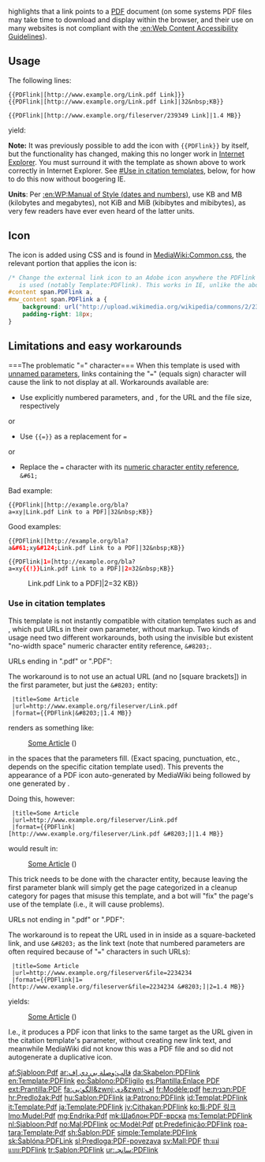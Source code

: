 {{Documentation subpage}}
{{High-use|3169}}
{{缺乏中文說明}}
<!-- PLEASE ADD CATEGORIES AND INTERWIKIS AT THE BOTTOM OF THIS PAGE -->

{{tl|{{PAGENAME}}}} highlights that a link points to a [[PDF]] document (on some systems PDF files may take time to download and display within the browser, and their use on many websites is not compliant with the [[:en:Web Content Accessibility Guidelines]]).

== Usage ==
The following lines:

<!-- <nowiki>[http://www.example.org/Link.pdf Link] {{PDFlink}}</nowiki>
     No longer works in Internet Explorer with new site-wide CSS-based icon.  Please use the other forms  -->
 <nowiki>{{PDFlink|[http://www.example.org/Link.pdf Link]}}</nowiki>
 <nowiki>{{PDFlink|[http://www.example.org/Link.pdf Link]|32&amp;nbsp;KB}}</nowiki> <!-- only use when the bot fails to update -->
<!-- <nowiki>{{PDFlink|[http://www.example.org/Link.pdf Link]|32&amp;nbsp;[[Kibibyte|KiB]]}}</nowiki>
     Deprecated.  See [[:en:MOS:NUM#Binary prefixes]] -->
 <nowiki>{{PDFlink|[http://www.example.org/fileserver/239349 Link]|1.4&nbsp;MB}}</nowiki>

yield:

:{{PDFlink|[http://www.example.org/Link.pdf Link]}}
:{{PDFlink|[http://www.example.org/Link.pdf Link]|32&nbsp;KB}}
:{{PDFlink|[http://www.example.org/fileserver/239349 Link]|1.4&nbsp;MB}}

'''Note:''' It was previously possible to add the icon with <code><nowiki>{{PDFlink}}</nowiki></code> by itself, but the functionality has changed, making this no longer work in [[Internet Explorer]].  You must surround it with the template as shown above to work correctly in Internet Explorer.{{clarify|reason=What version(s), on what platform(s)?}}  See [[#Use in citation templates]], below, for how to do this now without boogering IE.

'''Units''': Per [[:en:WP:Manual of Style (dates and numbers)]], use KB and MB (kilobytes and megabytes), not KiB and MiB (kibibytes and mibibytes), as very few readers have ever even heard of the latter units.

== Icon ==
The icon is added using CSS and is found in [[MediaWiki:Common.css]], the relevant portion that applies the icon is:
<syntaxhighlight lang="css">
/* Change the external link icon to an Adobe icon anywhere the PDFlink class
   is used (notably Template:PDFlink). This works in IE, unlike the above. */
#content span.PDFlink a,
#mw_content span.PDFlink a {
    background: url("http://upload.wikimedia.org/wikipedia/commons/2/23/Icons-mini-file_acrobat.gif") center right no-repeat;
    padding-right: 18px;
}
</syntaxhighlight>

== Limitations and easy workarounds ==
===The problematic "=" character===
When this template is used with [[m:Help:Templates#Restrictions on parameter values|unnamed parameters]], links containing the "<code>=</code>" (equals sign) character will cause the link to not display at all.  Workarounds available are:
*Use explicitly numbered parameters, {{para|1}} and {{para|2}}, for the URL and the file size, respectively
or
*Use <code><nowiki>{{=}}</nowiki></code> as a replacement for <code>=</code>
or
*Replace the <code>=</code> character with its [[:en:Numeric character reference|numeric character entity reference]], <code>&amp;#61;</code>


;Bad example:
 <nowiki>{{PDFlink|[http://example.org/bla?a=xy|Link.pdf Link to a PDF]|32&amp;nbsp;KB}}</nowiki>
:{{PDFlink|[http://example.org/bla?a=xy/Link.pdf Link to a PDF]|32&nbsp;KB}}


;Good examples:
 <nowiki>{{PDFlink|[http://example.org/bla?a</nowiki><span style="color: red;">'''&amp;#61;'''</span>xy<span style="color: red;">'''&amp;#124;'''</span>Link.pdf Link to a PDF]|32&amp;nbsp;KB}}
:{{PDFlink|[http://example.org/bla?a&#61;xy&#124;Link.pdf Link to a PDF]|32&nbsp;KB}}

 <nowiki>{{PDFlink|</nowiki>'''<span style="color: red;">1=</span>'''<nowiki>[http://example.org/bla?a=xy</nowiki><span style="color: red;">'''<nowiki>{{!}}</nowiki>'''</span>Link.pdf Link to a PDF]|'''<span style="color: red;">2=</span>'''32&amp;nbsp;KB}}
:{{PDFlink|1=[http://example.org/bla?a=xy{{!}}Link.pdf Link to a PDF]|2=32&nbsp;KB}}

===Use in citation templates===
This template is not instantly compatible with citation templates such as {{tl|cite book}} and {{tl|cite web}}, which put URLs in their own parameter, without markup.  Two kinds of usage need two different workarounds, both using the invisible but existent "no-width space" numeric character entity reference, <code>&amp;#8203;</code>.


;URLs ending in ".pdf" or ".PDF":

The workaround is to not use an actual URL (and no [square brackets]) in the {{tl|PDFlink}} first parameter, but just the <code>&amp;#8203;</code> entity:

 <nowiki> |title=Some Article
 |url=http://www.example.org/fileserver/Link.pdf
 |format={{PDFlink|&amp;#8203;|1.4&nbsp;MB}}</nowiki>

renders as something like:

:[http://www.example.org/fileserver/Link.pdf Some Article] ({{PDFlink|&#8203;|1.4&nbsp;MB}})

in the spaces that the parameters fill. (Exact spacing, punctuation, etc., depends on the specific citation template used). This prevents the appearance of a PDF icon auto-generated by MediaWiki being followed by one generated by {{tl|PDFlink}}.

Doing this, however:
 <nowiki> |title=Some Article
 |url=http://www.example.org/fileserver/Link.pdf
 |format={{PDFlink|[http://www.example.org/fileserver/Link.pdf &amp;#8203;]|1.4&nbsp;MB}}</nowiki>

would result in:

:[http://www.example.org/fileserver/Link.pdf Some Article] ({{PDFlink|[http://www.example.org/fileserver/Link.pdf &#8203;]|1.4&nbsp;MB}})

This trick needs to be done with the character entity, because leaving the first parameter blank will simply get the page categorized in a cleanup category for pages that misuse this template, and a bot will "fix" the page's use of the template (i.e., it will cause problems).


;URLs not ending in ".pdf" or ".PDF":

The workaround is to repeat the URL used in {{para|url}} in {{tnull|PDFlink}} inside {{para|format}} as a square-backeted link, and use <code>&amp;#8203;</code> as the link text (note that numbered parameters are often required because of "<code>=</code>" characters in such URLs):

 <nowiki> |title=Some Article
 |url=http://www.example.org/fileserver&file=2234234
 |format={{PDFlink|1=[http://www.example.org/fileserver&file=2234234 &amp;#8203;]|2=1.4&nbsp;MB}}</nowiki>

yields:

:[http://www.example.org/fileserver&file=2234234 Some Article] ({{PDFlink|1=[http://www.example.org/fileserver&file=2234234 &#8203;]|2=1.4&nbsp;MB}})

I.e., it produces a PDF icon that links to the same target as the URL given in the citation template's {{para|url}} parameter, without creating new link text, and meanwhile MediaWiki did not know this was a PDF file and so did not autogenerate a duplicative icon.

<includeonly>
<!-- ADD CATEGORIES BELOW THIS LINE -->
[[Category:輔助模板|{{PAGENAME}}]]

<!-- ADD INTERWIKIS BELOW THIS LINE -->
[[af:Sjabloon:Pdf]]
[[ar:قالب:وصلة بي دي إف]]
[[da:Skabelon:PDFlink]]
[[en:Template:PDFlink]]
[[eo:Ŝablono:PDFligilo]]
[[es:Plantilla:Enlace PDF]]
[[ext:Prantilla:PDF]]
[[fa:الگو:پی&zwnj;دی&zwnj;اف]]
[[fr:Modèle:pdf]]
[[he:תבנית:PDF]]
[[hr:Predložak:Pdf]]
[[hu:Sablon:PDFlink]]
[[ia:Patrono:PDFlink]]
[[id:Templat:PDFlink]]
[[it:Template:Pdf]]
[[ja:Template:PDFlink]]
[[jv:Cithakan:PDFlink]]
[[ko:틀:PDF 링크]]
[[lmo:Mudel:Pdf]]
[[mg:Endrika:Pdf]]
[[mk:Шаблон:PDF-врска]]
[[ms:Templat:PDFlink]]
[[nl:Sjabloon:Pdf]]
[[no:Mal:PDFlink]]
[[oc:Modèl:Pdf]]
[[pt:Predefinição:PDFlink]]
[[roa-tara:Template:Pdf]]
[[sh:Šablon:PDF]]
[[simple:Template:PDFlink]]
[[sk:Šablóna:PDFLink]]
[[sl:Predloga:PDF-povezava]]
[[sv:Mall:PDF]]
[[th:แม่แบบ:PDFlink]]
[[tr:Şablon:PDFlink]]
[[ur:سانچہ:PDFlink]]
</includeonly>